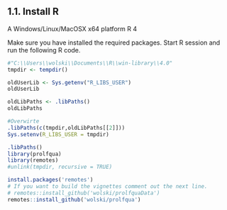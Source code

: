 ## 1.1. Install R

A Windows/Linux/MacOSX x64 platform R 4 

Make sure you have installed the required packages. Start R session and run the following R code.

```r
#"C:\\Users\\wolski\\Documents\\R\\win-library\\4.0"
tmpdir <- tempdir()

oldUserLib <- Sys.getenv("R_LIBS_USER")
oldUserLib

oldLibPaths <- .libPaths()
oldLibPaths

#Overwirte
.libPaths(c(tmpdir,oldLibPaths[[2]]))
Sys.setenv(R_LIBS_USER = tmpdir)

.libPaths()
library(prolfqua)
library(remotes)
#unlink(tmpdir, recursive = TRUE)

```

```r

install.packages('remotes')
# If you want to build the vignettes comment out the next line.
# remotes::install_github('wolski/prolfquaData')
remotes::install_github('wolski/prolfqua')

```


